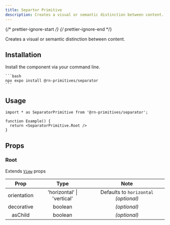 ```yaml
---
title: Separtor Primitive
description: Creates a visual or semantic distinction between content.
---
```


{/* prettier-ignore-start */}
{/* prettier-ignore-end */}



Creates a visual or semantic distinction between content.

## Installation

  Install the component via your command line.

    ```bash
    npx expo install @rn-primitives/separator
    ```

## Usage

```tsx
import * as SeparatorPrimitive from '@rn-primitives/separator';

function Example() {
  return <SeparatorPrimitive.Root />
}
```

## Props

### Root

Extends [`View`](https://reactnative.dev/docs/view#props) props

|   Prop   |  Type   |     Note     |
| :------: | :-----: | :----------: |
| orientation  | 'horizontal' \| 'vertical' | Defaults to `horizontal` _(optional)_|
| decorative  | boolean |_(optional)_ |
| asChild  | boolean | _(optional)_ |